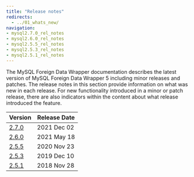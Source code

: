 ```yaml
---
title: "Release notes"
redirects:
  - ../01_whats_new/
navigation:
- mysql2.7.0_rel_notes
- mysql2.6.0_rel_notes
- mysql2.5.5_rel_notes
- mysql2.5.3_rel_notes
- mysql2.5.1_rel_notes
---
```


The MySQL Foreign Data Wrapper documentation describes the latest version of MySQL Foreign Data Wrapper 5 including minor releases and patches. The release notes in this section provide information on what was new in each release. For new functionality introduced in a minor or patch release, there are also indicators within the content about what release introduced the feature.

| Version                       | Release Date | 
| ----------------------------- | ------------ | 
| [2.7.0](mysql2.7.0_rel_notes) | 2021 Dec 02  |
| [2.6.0](mysql2.6.0_rel_notes) | 2021 May 18  |
| [2.5.5](mysql2.5.5_rel_notes) | 2020 Nov 23  |
| [2.5.3](mysql2.5.3_rel_notes) | 2019 Dec 10  |
| [2.5.1](mysql2.5.1_rel_notes) | 2018 Nov 28  |